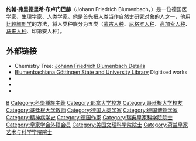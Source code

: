 {{Infobox scientist
|name              = 約翰·弗里德里希·布盧門巴赫<br />Johann Friedrich Blumenbach
|image             =Johann Friedrich Blumenbach.jpg
|image_size       =
|caption           = Johann Friedrich Blumenbach
|birth_date        = {{birth date|1752|5|11|}}
|birth_place       = [[神聖羅馬帝國|神聖羅馬帝國]][[薩克森-哥達-阿爾滕堡公國|薩克森-哥達-阿爾滕堡公國]][[哥达|哥达]]（位於今[[德國|德國]][[圖林根州|圖林根州]]）
|death_date        = {{death date and age|1840|1|22|1752|5|11|}}
|death_place       = [[漢諾瓦王國|漢諾瓦]][[哥廷根|哥廷根]]（位於今德國[[下薩克森州|下薩克森州]]）
|residence         = 
|citizenship       = 
|nationality       = {{flag|Kingdom of Hanover}} 
|ethnicity         = 
|field             = [[生理学|生理学]]
|work_institutions = 
|alma_mater        = [[耶拿大学|耶拿大学]]<br/>[[哥廷根大学|哥廷根大学]]
|doctoral_advisor  = [[恩斯特·戈特弗里德·巴尔丁格|恩斯特·戈特弗里德·巴尔丁格]]
|doctoral_students = 
|known_for         = [[比较解剖学|比较解剖学]]
|author_abbrev_bot = 
|author_abbrev_zoo = 
|influences        = 
|influenced        = 
|prizes            = 
|religion          = 
|footnotes         = 
|signature         =
}}
'''约翰·弗里德里希·布卢门巴赫'''（Johann Friedrich Blumenbach，{{bd|1752年|5月11日|1840年|2月22日|catIdx=B}}）是一位德国医学家、生理学家、人类学家。他是首先把人类当作自然史研究对象的人之一，他用[[比较解剖学|比较解剖学]]的方法，将人类种族分为五类（[[蒙古人种|蒙古人种]]、[[尼格罗人种|尼格罗人种]]、[[高加索人种|高加索人种]]、[[马来人种|马来人种]]、印第安人种）。

==外部链接==
{{Commons category}}
* Chemistry Tree: [http://academictree.org/chemistry/peopleinfo.php?pid=59936 Johann Friedrich Blumenbach Details] {{Wayback|url=http://academictree.org/chemistry/peopleinfo.php?pid=59936 |date=20141027044355 }}
*[http://gdz.sub.uni-goettingen.de/ {{Wayback|url=http://gdz.sub.uni-goettingen.de/ |date=20110216013003 }} Blumenbachiana [[Göttingen_State_and_University_Library|Göttingen State and University Library]]] Digitised works
* {{Internet Archive author |sname=Johann Friedrich Blumenbach}}
*{{Cite NIE|wstitle=Blumenbach, Johann Friedrich|year=1905 |short=x}}
*{{Cite EB1911|wstitle=Blumenbach, Johann Friedrich |short=x}}

{{种族的划分}}
{{DEFAULTSORT:Blumenbach, Johann Friedrich}}
{{Authority control}}
[[Category:德國生理學家|B]]
[[Category:科學種族主義|Category:科學種族主義]]
[[Category:耶拿大学校友|Category:耶拿大学校友]]
[[Category:哥廷根大学校友|Category:哥廷根大学校友]]
[[Category:哥廷根大学教师|Category:哥廷根大学教师]]
[[Category:德国人类学家|Category:德国人类学家]]
[[Category:德国博物学家|Category:德国博物学家]]
[[Category:精神病学史|Category:精神病学史]]
[[Category:德国作家|Category:德国作家]]
[[Category:瑞典皇家科学院院士|Category:瑞典皇家科学院院士]]
[[Category:皇家学会外籍会员|Category:皇家学会外籍会员]]
[[Category:美国文理科学院院士|Category:美国文理科学院院士]]
[[Category:荷兰皇家艺术与科学学院院士|Category:荷兰皇家艺术与科学学院院士]]